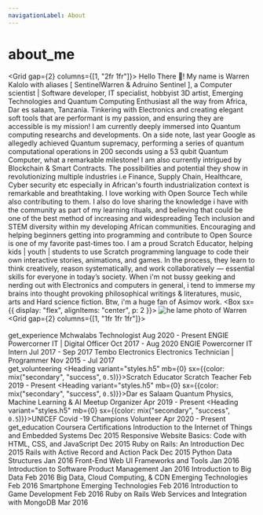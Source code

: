 ```yaml
---
navigationLabel: About
---
```



# about_me

<Grid gap={2} columns={[1, "2fr 1fr"]}>
  <Box>
    Hello There 👋! My name is Warren Kalolo with aliases [ SentinelWarren & Adruino Sentinel ], a Computer scientist | Software developer, IT specialist, hobbyist 3D artist, Emerging Technologies and Quantum Computing Enthusiast all the way from Africa, Dar es salaam, Tanzania. 
    Tinkering with Electronics and creating elegant soft tools that are performant is my passion, and ensuring they are accessible is my mission!
    <Divider/>
    I am currently deeply immersed into Quantum computing researchs and developments. On a side note, last year Google as allegedly achieved Quantum supremacy, performing a series of quantum computational operations in 200 seconds using a 53 qubit Quantum Computer, what a remarkable milestone! 
    I am also currently intrigued by Blockchain & Smart Contracts. The possibilities and potential they show in revolutionizing multiple industries i.e Finance, Supply Chain, Healthcare, Cyber security etc especially in African's fourth industrialization context is remarkable and breathtaking.
    <Divider/>
    I love working with Open Source Tech while also contributing to them. I also do love sharing the knowledge i have with the community as part of my learning rituals, and believing that could be one of the best method of increasing and widespreading Tech inclusion and STEM diversity within my developing African communities.
    Encouraging and helping beginners getting into programming and contribute to Open Source is one of my favorite past-times too.
    <Divider/>
    I am a proud Scratch Educator, helping kids | youth | students to use Scratch programming language to code their own interactive stories, animations, and games. In the process, they learn to think creatively, reason systematically, and work collaboratively  — essential skills for everyone in today’s society.
    <Divider/>
    When i'm not bussy geeking and nerding out with Electronics and computers in general, i tend to immerse my brains into thought provoking philosophical writings & literatures, music, arts and Hard science fiction. Btw, i'm a huge fan of Asimov work.
  </Box>
  <Box 
    sx={{
        display: "flex",
        alignItems: "center",
        p: 2
    }}>
    <Image src="../images/warren.jpg" alt="he lame photo of Warren"/>
  </Box>
</Grid>
<Divider/>
<Grid gap={2} columns={[1, "1fr 1fr 1fr"]}>  
    <Box>   
        <Heading variant="styles.h2">get_experience</Heading>
        <Heading variant="styles.h3" mb={0}>Mchwalabs</Heading>
        <Text>Technologist</Text>
        <Text variant="styles.small">Aug 2020 - Present</Text>
        <Divider />
        <Heading variant="styles.h3" mb={0}>ENGIE Powercorner</Heading>
        <Text>IT | Digital Officer</Text>
        <Text variant="styles.small">Oct 2017 - Aug 2020</Text>
        <Divider />
        <Heading variant="styles.h3" mb={0}>ENGIE Powercorner</Heading>
        <Text>IT Intern</Text>
        <Text variant="styles.small">Jul 2017 - Sep 2017</Text>
        <Divider />
        <Heading variant="styles.h3" mb={0}>Tembo Electronics</Heading>
        <Text>Electronics Technician | Programmer</Text>
        <Text variant="styles.small">Nov 2015 - Jul 2017</Text>
        <Divider />
    </Box>
    <Box>   
        <Heading variant="styles.h2">get_volunteering</Heading>
        <Heading variant="styles.h5" mb={0} sx={{color: mix("secondary", "success", `0.5`)}}>Scratch Educator</Heading>
        <Text>Scratch Teacher</Text>
        <Text variant="styles.small">Feb 2019 - Present</Text>
        <Divider />
        <Heading variant="styles.h5" mb={0} sx={{color: mix("secondary", "success", `0.5`)}}>Dar es Salaam Quantum Physics, Machine Learning & AI Meetup</Heading>
        <Text>Organizer</Text>
        <Text variant="styles.small">Apr 2019 - Present</Text>
        <Divider />
        <Heading variant="styles.h5" mb={0} sx={{color: mix("secondary", "success", `0.5`)}}>UNICEF Covid -19 Champions</Heading>
        <Text>Volunteer</Text>
        <Text variant="styles.small">Apr 2020 - Present</Text>
        <Divider />
    </Box>
    <Box>
        <Heading variant="styles.h2">get_education</Heading>
        <Heading variant="styles.h5" mb={0}>Coursera Certifications</Heading>
        <Text>Introduction to the Internet of Things and Embedded Systems</Text>
        <Text variant="styles.small">Dec 2015</Text>
        <Text>Responsive Website Basics: Code with HTML, CSS, and JavaScript</Text>
        <Text variant="styles.small">Dec 2015</Text>
        <Text>Ruby on Rails: An Introduction</Text>
        <Text variant="styles.small">Dec 2015</Text>
        <Text>Rails with Active Record and Action Pack</Text>
        <Text variant="styles.small">Dec 2015</Text>
        <Text>Python Data Structures</Text>
        <Text variant="styles.small">Jan 2016</Text>
        <Text>Front-End Web UI Frameworks and Tools</Text>
        <Text variant="styles.small">Jan 2016</Text>
        <Text>Introduction to Software Product Management</Text>
        <Text variant="styles.small">Jan 2016</Text>
        <Text>Introduction to Big Data</Text>
        <Text variant="styles.small">Feb 2016</Text>
        <Text>Big Data, Cloud Computing, & CDN Emerging Technologies</Text>
        <Text variant="styles.small">Feb 2016</Text>
        <Text>Smartphone Emerging Technologies</Text>
        <Text variant="styles.small">Feb 2016</Text>
        <Text>Introduction to Game Development</Text>
        <Text variant="styles.small">Feb 2016</Text>
        <Text>Ruby on Rails Web Services and Integration with MongoDB</Text>
        <Text variant="styles.small">Mar 2016</Text>
        <Divider />
    </Box>
</Grid>
<Footer/>
